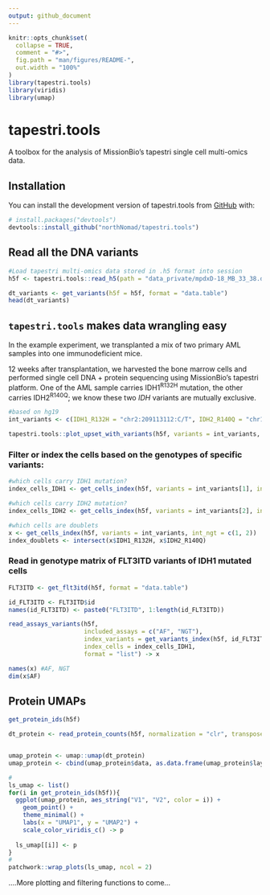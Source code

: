 ```yaml
---
output: github_document
---
```


<!-- README.md is generated from README.Rmd. Please edit that file -->

```r
knitr::opts_chunk$set(
  collapse = TRUE,
  comment = "#>",
  fig.path = "man/figures/README-",
  out.width = "100%"
)
library(tapestri.tools)
library(viridis)
library(umap)
```

# tapestri.tools

<!-- badges: start -->

<!-- badges: end -->

A toolbox for the analysis of MissionBio's tapestri single cell multi-omics data.

## Installation

You can install the development version of tapestri.tools from [GitHub](https://github.com/) with:

``` r
# install.packages("devtools")
devtools::install_github("northNomad/tapestri.tools")
```

## Read all the DNA variants

```r
#Load tapestri multi-omics data stored in .h5 format into session
h5f <- tapestri.tools::read_h5(path = "data_private/mpdxD-18_MB_33_38.dna+protein.h5")
```

```r
dt_variants <- get_variants(h5f = h5f, format = "data.table")
head(dt_variants)
```

## `tapestri.tools` makes data wrangling easy

In the example experiment, we transplanted a mix of two primary AML samples into one immunodeficient mice.

12 weeks after transplantation, we harvested the bone marrow cells and performed single cell DNA + protein sequencing using MissionBio's tapestri platform. One of the AML sample carries IDH1^R132H^ mutation, the other carries IDH2^R140Q^; we know these two *IDH* variants are mutually exclusive.

```r
#based on hg19
int_variants <- c(IDH1_R132H = "chr2:209113112:C/T", IDH2_R140Q = "chr15:90631934:C/T")

tapestri.tools::plot_upset_with_variants(h5f, variants = int_variants, unknown = "unknown_to_ref")
```


### Filter or index the cells based on the genotypes of specific variants:

```r
#which cells carry IDH1 mutation? 
index_cells_IDH1 <- get_cells_index(h5f, variants = int_variants[1], int_ngt = c(1, 2)) 

#which cells carry IDH2 mutation?
index_cells_IDH2 <- get_cells_index(h5f, variants = int_variants[2], int_ngt = c(1, 2))

#which cells are doublets 
x <- get_cells_index(h5f, variants = int_variants, int_ngt = c(1, 2)) 
index_doublets <- intersect(x$IDH1_R132H, x$IDH2_R140Q)
```


### Read in genotype matrix of FLT3ITD variants of IDH1 mutated cells
```r
FLT3ITD <- get_flt3itd(h5f, format = "data.table")
```


```r
id_FLT3ITD <- FLT3ITD$id
names(id_FLT3ITD) <- paste0("FLT3ITD", 1:length(id_FLT3ITD))

read_assays_variants(h5f, 
                     included_assays = c("AF", "NGT"),
                     index_variants = get_variants_index(h5f, id_FLT3ITD),
                     index_cells = index_cells_IDH1,  
                     format = "list") -> x

names(x) #AF, NGT
dim(x$AF)
```


## Protein UMAPs
```r
get_protein_ids(h5f)
```

```r
dt_protein <- read_protein_counts(h5f, normalization = "clr", transpose = TRUE) %>% as.data.frame() 


umap_protein <- umap::umap(dt_protein)
umap_protein <- cbind(umap_protein$data, as.data.frame(umap_protein$layout))

#
ls_umap <- list()
for(i in get_protein_ids(h5f)){
  ggplot(umap_protein, aes_string("V1", "V2", color = i)) + 
    geom_point() + 
    theme_minimal() + 
    labs(x = "UMAP1", y = "UMAP2") +
    scale_color_viridis_c() -> p
  
  ls_umap[[i]] <- p
}
#
patchwork::wrap_plots(ls_umap, ncol = 2)
```
....More plotting and filtering functions to come...
